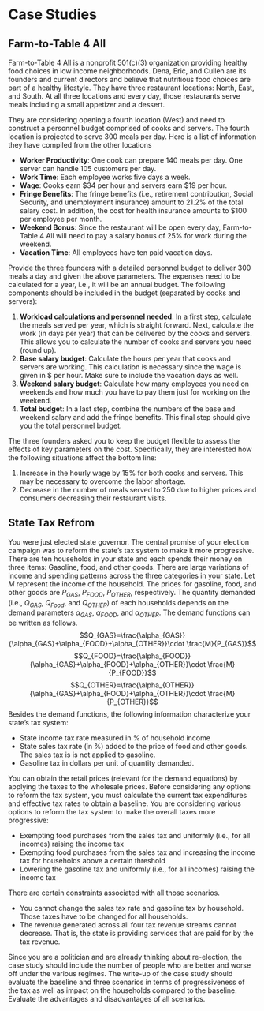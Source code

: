 # Case Studies

## Farm-to-Table 4 All
Farm-to-Table 4 All is a nonprofit 501(c)(3) organization providing healthy food choices in low income neighborhoods. Dena, Eric, and Cullen are its founders and current directors and believe that nutritious food choices are part of a healthy lifestyle. They have three restaurant locations: North, East, and South. At all three locations and every day, those restaurants serve meals including a small appetizer and a dessert. 

They are considering opening a fourth location (West) and need to construct a personnel budget comprised of cooks and servers. The fourth location is projected to serve 300 meals per day. Here is a list of information they have compiled from the other locations

- **Worker Productivity**: One cook can prepare 140 meals per day. One server can handle 105 customers per day.
- **Work Time**: Each employee works five days a week.
- **Wage**: Cooks earn \$34 per hour and servers earn \$19 per hour.
- **Fringe Benefits**: The fringe benefits (i.e., retirement contribution, Social Security, and unemployment insurance) amount to 21.2% of the total salary cost. In addition, the cost for health insurance amounts to \$100 per employee per month.
- **Weekend Bonus**: Since the restaurant will be open every day, Farm-to-Table 4 All will need to pay a salary bonus of 25% for work during the weekend. 
- **Vacation Time**: All employees have ten paid vacation days. 

Provide the three founders with a detailed personnel budget to deliver 300 meals a day and given the above parameters. The expenses need to be calculated for a year, i.e., it will be an annual budget. The following components should be included in the budget (separated by cooks and servers):

1. **Workload calculations and personnel needed**: In a first step, calculate the meals served per year, which is straight forward. Next, calculate the work (in days per year) that can be delivered by the cooks and servers. This allows you to calculate the number of cooks and servers you need (round up). 
2. **Base salary budget**: Calculate the hours per year that cooks and servers are working. This calculation is necessary since the wage is given in \$ per hour. Make sure to include the vacation days as well.    
3. **Weekend salary budget**: Calculate how many employees you need on weekends and how much you have to pay them just for working on the weekend. 
4. **Total budget**: In a last step, combine the numbers of the base and weekend salary and add the fringe benefits. This final step should give you the total personnel budget.

The three founders asked you to keep the budget flexible to assess the effects of key parameters on the cost. Specifically, they are interested how the following situations affect the bottom line:

1. Increase in the hourly wage by 15\% for both cooks and servers. This may be necessary to overcome the labor shortage. 
2. Decrease in the number of meals served to 250 due to higher prices and consumers decreasing their restaurant visits. 

## State Tax Refrom
You were just elected state governor. The central promise of your election campaign was to reform the state's tax system to make it more progressive. There are ten households in your state and each spends their money on three items: Gasoline, food, and other goods. There are large variations of income and spending patterns across the three categories in your state. Let $M$ represent the income of the household. The prices for gasoline, food, and other goods are $P_{GAS}$, $P_{FOOD}$, $P_{OTHER}$, respectively. The quantity demanded (i.e., $Q_{GAS}$, $Q_{Food}$, and $Q_{OTHER}$) of each households depends on the demand parameters $\alpha_{GAS}$, $\alpha_{FOOD}$, and $\alpha_{OTHER}$. The demand functions can be written as follows.
$$Q_{GAS}=\frac{\alpha_{GAS}}{\alpha_{GAS}+\alpha_{FOOD}+\alpha_{OTHER}}\cdot \frac{M}{P_{GAS}}$$
$$Q_{FOOD}=\frac{\alpha_{FOOD}}{\alpha_{GAS}+\alpha_{FOOD}+\alpha_{OTHER}}\cdot \frac{M}{P_{FOOD}}$$
$$Q_{OTHER}=\frac{\alpha_{OTHER}}{\alpha_{GAS}+\alpha_{FOOD}+\alpha_{OTHER}}\cdot \frac{M}{P_{OTHER}}$$
Besides the demand functions, the following information characterize your state's tax system:

- State income tax rate measured in % of household income
- State sales tax rate (in %) added to the price of food and other goods. The sales tax is is not applied to gasoline.
- Gasoline tax in dollars per unit of quantity demanded. 

You can obtain the retail prices (relevant for the demand equations) by applying the taxes to the wholesale prices. Before considering any options to reform the tax system, you must calculate the current tax expenditures and effective tax rates to obtain a baseline. You are considering various options to reform the tax system to make the overall taxes more progressive:

- Exempting food purchases from the sales tax and uniformly (i.e., for all incomes) raising the income tax
- Exempting food purchases from the sales tax and increasing the income tax for households above a certain threshold
- Lowering the gasoline tax and uniformly (i.e., for all incomes) raising the income tax

There are certain constraints associated with all those scenarios. 

- You cannot change the sales tax rate and gasoline tax by household. Those taxes have to be changed for all households.
- The revenue generated across all four tax revenue streams cannot decrease. That is, the state is providing services that are paid for by the tax revenue. 

Since you are a politician and are already thinking about re-election, the case study should include the number of people who are better and worse off under the various regimes. The write-up of the case study should evaluate the baseline and three scenarios in terms of progressiveness of the tax as well as impact on the households compared to the baseline. Evaluate the advantages and disadvantages of all scenarios.
